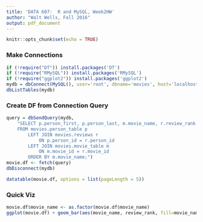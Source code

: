 ```yaml
---
title: 'DATA 607:  R and MySQL, Week2HW'
author: "Walt Wells, Fall 2016"
output: pdf_document
---
```


```r
knitr::opts_chunk$set(echo = TRUE)
```

### Make Connections

```r
if (!require("DT")) install.packages('DT')
if (!require("RMySQL")) install.packages('RMySQL')
if (!require("ggplot2")) install.packages('ggplot2')
mydb = dbConnect(MySQL(), user='root', dbname='movies', host='localhost')
dbListTables(mydb)
```

### Create DF from Connection Query

```r
query = dbSendQuery(mydb, 
    "SELECT p.person_first, p.person_last, m.movie_name, r.review_rank 
    FROM movies.person_table p
    	LEFT JOIN movies.reviews r
    		ON p.person_id = r.person_id
    	LEFT JOIN movies.movie_table m
    		ON m.movie_id = r.movie_id
    	ORDER BY m.movie_name;")
movie.df <- fetch(query)
dbDisconnect(mydb)

datatable(movie.df, options = list(pageLength = 5))
```

### Quick Viz

```r
movie.df$movie_name <- as.factor(movie.df$movie_name)
ggplot(movie.df) + geom_bar(aes(movie_name, review_rank, fill=movie_name), stat="summary", fun.y="mean") + labs(x="Movies", y="Mean Review", title="Mean Movie Review, Top 6 Movies 09.2016") + theme(axis.text.x=element_blank())
```